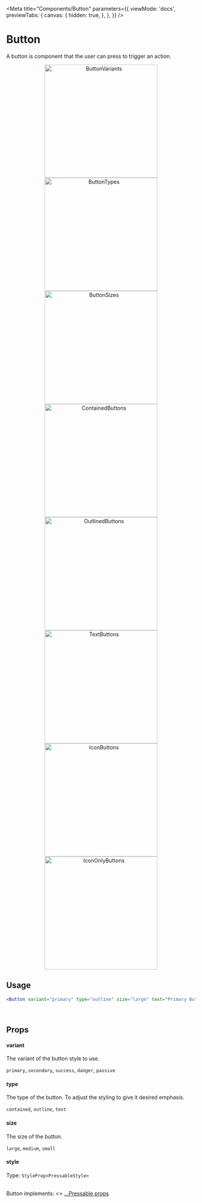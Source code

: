 
<Meta
  title="Components/Button"
  parameters={{
    viewMode: 'docs',
    previewTabs: {
      canvas: {
        hidden: true,
      },
    },
  }}
/>

# Button

A button is component that the user can press to trigger an action.

<p align="center">
  <img src={ButtonVariants} width="300" alt="ButtonVariants" />
  <img src={ButtonTypes} width="300" alt="ButtonTypes" />
  <img src={ButtonSizes} width="300" alt="ButtonSizes" />
  <img src={ContainedButtons} width="300" alt="ContainedButtons" />
  <img src={OutlinedButtons} width="300" alt="OutlinedButtons" />
  <img src={TextButtons} width="300" alt="TextButtons" />
  <img src={IconButtons} width="300" alt="IconButtons" />
  <img src={IconOnlyButtons} width="300" alt="IconOnlyButtons" />
</p>

## Usage

```jsx
<Button variant="primary" type="outline" size="large" text="Primary Button" />
```

<br />

## Props

#### variant

The variant of the button style to use.

`primary`,
`secondary`,
`success`,
`danger`,
`passive`

#### type

The type of the button. To adjust the styling to give it desired emphasis.

`contained`,
`outline`,
`text`

#### size

The size of the button.

`large`,
`medium`,
`small`

#### style

Type: `StyleProp<PressableStyle>`

<br />
Button implements: <>
  <a href="https://reactnative.dev/docs/pressable#props" title="title">
    ...Pressable props
  </a>
</>
